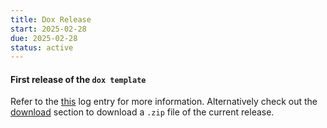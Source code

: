 ```yaml
---
title: Dox Release
start: 2025-02-28
due: 2025-02-28
status: active
---
```


#### First release of the `dox template`

Refer to the [this](/log/04-dox-release/) log entry for more information.
Alternatively check out the [download](/download/) section to download a `.zip` file of the current release.
